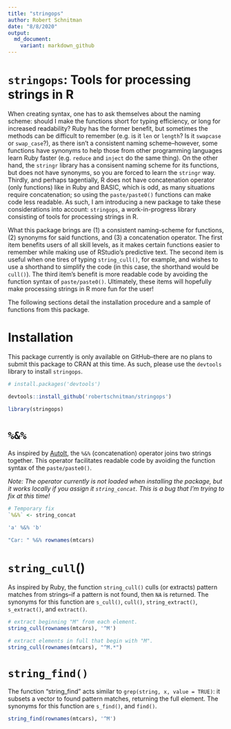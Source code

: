```yaml
---
title: "stringops"
author: Robert Schnitman
date: "8/8/2020"
output:
  md_document:
    variant: markdown_github
---
```


# `stringops`: Tools for processing strings in R

When creating syntax, one has to ask themselves about the naming scheme: should I make the functions short for typing efficiency, or long for increased readability? Ruby has the former benefit, but sometimes the methods can be difficult to remember (e.g. is it `len` or `length`? Is it `swapcase` or `swap_case`?), as there isn't a consistent naming scheme--however, some functions have synonyms to help those from other programming languages learn Ruby faster (e.g. `reduce` and `inject` do the same thing). On the other hand, the `stringr` library has a consisent naming scheme for its functions, but does not have synonyms, so you are forced to learn the `stringr` way. Thirdly, and perhaps tagentially, R does not have concatenation operator (only functions) like in Ruby and BASIC, which is odd, as many situations require concatenation; so using the `paste/paste0()` functions can make code less readable. As such, I am introducing a new package to take these considerations into account: `stringops`, a work-in-progress library consisting of tools for processing strings in R.

What this package brings are (1) a consistent naming-scheme for functions, (2) synonyms for said functions, and (3) a concatenation operator. The first item benefits users of all skill levels, as it makes certain functions easier to remember while making use of RStudio's predictive text. The second item is useful when one tires of typing `string_cull()`, for example, and wishes to use a shorthand to simplify the code (in this case, the shorthand would be `cull()`). The third item's benefit is more readable code by avoiding the function syntax of `paste/paste0()`. Ultimately, these items will hopefully make processing strings in R more fun for the user!

The following sections detail the installation procedure and a sample of functions from this package.

# Installation
This package currently is only available on GitHub--there are no plans to submit this package to CRAN at this time. As such, please use the `devtools` library to install `stringops`.

```r
# install.packages('devtools')

devtools::install_github('robertschnitman/stringops')
```

```r
library(stringops)
```


# `%&%`

As inspired by [AutoIt](https://www.autoitscript.com/autoit3/docs/intro/lang_operators.htm), the `%&%` (concatenation) operator joins two strings together. This operator facilitates readable code by avoiding the function syntax of the `paste/paste0()`.

*Note: The operator currently is not loaded when installing the package, but it works locally if you assign it `string_concat`. This is a bug that I'm trying to fix at this time!*

```r
# Temporary fix
`%&%` <- string_concat
```


```r
'a' %&% 'b'

"Car: " %&% rownames(mtcars)
```

# `string_cull`()

As inspired by Ruby, the function `string_cull()` culls (or extracts) pattern matches from strings--if a pattern is not found, then `NA` is returned. The synonyms for this function are `s_cull()`, `cull()`, `string_extract()`, `s_extract()`, and `extract()`.

```r
# extract beginning "M" from each element.
string_cull(rownames(mtcars), '^M')
```

```r
# extract elements in full that begin with "M".
string_cull(rownames(mtcars), "^M.*")
```

# `string_find()`

The function "string_find" acts similar to `grep(string, x, value = TRUE)`: it subsets a vector to found pattern matches, returning the full element. The synonyms for this function are `s_find()`, and `find()`.

```r
string_find(rownames(mtcars), '^M')
```
